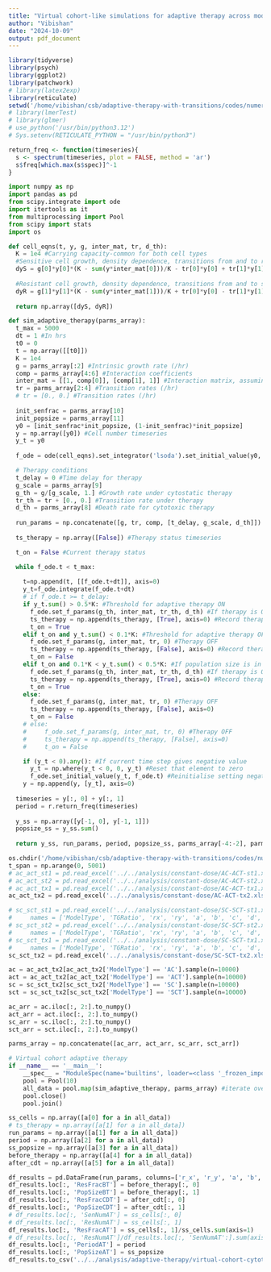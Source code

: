 ```yaml
---
title: "Virtual cohort-like simulations for adaptive therapy across model types"
author: "Vibishan"
date: "2024-10-09"
output: pdf_document
---
```


```r
library(tidyverse)
library(psych)
library(ggplot2)
library(patchwork)
# library(latex2exp)
library(reticulate)
setwd('/home/vibishan/csb/adaptive-therapy-with-transitions/codes/numerical-sims/')
# library(lmerTest)
# library(glmer)
# use_python('/usr/bin/python3.12')
# Sys.setenv(RETICULATE_PYTHON = "/usr/bin/python3")
```

```r
return_freq <- function(timeseries){
  s <- spectrum(timeseries, plot = FALSE, method = 'ar')
  s$freq[which.max(s$spec)]^-1
}
```

```python
import numpy as np
import pandas as pd
from scipy.integrate import ode
import itertools as it
from multiprocessing import Pool
from scipy import stats
import os

def cell_eqns(t, y, g, inter_mat, tr, d_th):
  K = 1e4 #Carrying capacity-common for both cell types
  #Sensitive cell growth, density dependence, transitions from and to resistant cell state
  dyS = g[0]*y[0]*(K - sum(y*inter_mat[0]))/K - tr[0]*y[0] + tr[1]*y[1] - d_th*y[0]
  
  #Resistant cell growth, density dependence, transitions from and to sensitive cell state
  dyR = g[1]*y[1]*(K - sum(y*inter_mat[1]))/K + tr[0]*y[0] - tr[1]*y[1]
  
  return np.array([dyS, dyR])

def sim_adaptive_therapy(parms_array):
  t_max = 5000
  dt = 1 #In hrs
  t0 = 0
  t = np.array([[t0]])
  K = 1e4
  g = parms_array[:2] #Intrinsic growth rate (/hr)
  comp = parms_array[4:6] #Interaction coefficients
  inter_mat = [[1, comp[0]], [comp[1], 1]] #Interaction matrix, assuming intra-specific interaction = 1
  tr = parms_array[2:4] #Transition rates (/hr)
  # tr = [0., 0.] #Transition rates (/hr)
  
  init_senfrac = parms_array[10]
  init_popsize = parms_array[11]
  y0 = [init_senfrac*init_popsize, (1-init_senfrac)*init_popsize]
  y = np.array([y0]) #Cell number timeseries
  y_t = y0
  
  f_ode = ode(cell_eqns).set_integrator('lsoda').set_initial_value(y0, t0).set_f_params(g, inter_mat, tr, 0) #Initialise system

  # Therapy conditions
  t_delay = 0 #Time delay for therapy
  g_scale = parms_array[9]
  g_th = g/[g_scale, 1.] #Growth rate under cytostatic therapy
  tr_th = tr + [0., 0.] #Transition rate under therapy
  d_th = parms_array[8] #Death rate for cytotoxic therapy
  
  run_params = np.concatenate([g, tr, comp, [t_delay, g_scale, d_th]]) #Pass current parameter values
  
  ts_therapy = np.array([False]) #Therapy status timeseries

  t_on = False #Current therapy status

  while f_ode.t < t_max:
    
    t=np.append(t, [[f_ode.t+dt]], axis=0)
    y_t=f_ode.integrate(f_ode.t+dt)
    # if f_ode.t >= t_delay:
    if y_t.sum() > 0.5*K: #Threshold for adaptive therapy ON
      f_ode.set_f_params(g_th, inter_mat, tr_th, d_th) #If therapy is ON, change growth rate/transition rate/add death rate
      ts_therapy = np.append(ts_therapy, [True], axis=0) #Record therapy state
      t_on = True
    elif t_on and y_t.sum() < 0.1*K: #Threshold for adaptive therapy OFF
      f_ode.set_f_params(g, inter_mat, tr, 0) #Therapy OFF
      ts_therapy = np.append(ts_therapy, [False], axis=0) #Record therapy state
      t_on = False
    elif t_on and 0.1*K < y_t.sum() < 0.5*K: #If population size is in the window under therapy, therapy continues until 0.1*K
      f_ode.set_f_params(g_th, inter_mat, tr_th, d_th) #If therapy is ON, change growth rate/transition rate/add death rate
      ts_therapy = np.append(ts_therapy, [True], axis=0) #Record therapy state
      t_on = True
    else:
      f_ode.set_f_params(g, inter_mat, tr, 0) #Therapy OFF
      ts_therapy = np.append(ts_therapy, [False], axis=0)
      t_on = False
    # else:
    #     f_ode.set_f_params(g, inter_mat, tr, 0) #Therapy OFF
    #     ts_therapy = np.append(ts_therapy, [False], axis=0)
    #     t_on = False

    if (y_t < 0).any(): #If current time step gives negative value
      y_t = np.where(y_t < 0, 0, y_t) #Reset that element to zero
      f_ode.set_initial_value(y_t, f_ode.t) #Reinitialise setting negative element to zero
    y = np.append(y, [y_t], axis=0)
  
  timeseries = y[:, 0] + y[:, 1]
  period = r.return_freq(timeseries)
  
  y_ss = np.array([y[-1, 0], y[-1, 1]])
  popsize_ss = y_ss.sum()
  
  return y_ss, run_params, period, popsize_ss, parms_array[-4:-2], parms_array[-2:]

```


```python
os.chdir('/home/vibishan/csb/adaptive-therapy-with-transitions/codes/numerical-sims/')
t_span = np.arange(0, 5001)
# ac_act_st1 = pd.read_excel('../../analysis/constant-dose/AC-ACT-st1.xlsx', names = ['ModelType', 'TGRatio', 'rx', 'ry', 'a', 'b', 'c', 'd', 'x0', 'y0', 'd_th', 'g_th', 'XFracBT', 'PopSizeBT', 'XFracAT', 'PopSizeAT'])
# ac_act_st2 = pd.read_excel('../../analysis/constant-dose/AC-ACT-st2.xlsx', names = ['ModelType', 'TGRatio', 'rx', 'ry', 'a', 'b', 'c', 'd', 'x0', 'y0', 'd_th', 'g_th', 'XFracBT', 'PopSizeBT', 'XFracAT', 'PopSizeAT'])
# ac_act_tx1 = pd.read_excel('../../analysis/constant-dose/AC-ACT-tx1.xlsx', names = ['ModelType', 'TGRatio', 'rx', 'ry', 'a', 'b', 'c', 'd', 'x0', 'y0', 'd_th', 'g_th', 'XFracBT', 'PopSizeBT', 'XFracAT', 'PopSizeAT'])
ac_act_tx2 = pd.read_excel('../../analysis/constant-dose/AC-ACT-tx2.xlsx', names = ['ModelType', 'TGRatio', 'rx', 'ry', 'a', 'b', 'c', 'd', 'x0', 'y0', 'd_th', 'g_th', 'XFracBT', 'PopSizeBT', 'XFracAT', 'PopSizeAT'])

# sc_sct_st1 = pd.read_excel('../../analysis/constant-dose/SC-SCT-st1.xlsx',
#     names = ['ModelType', 'TGRatio', 'rx', 'ry', 'a', 'b', 'c', 'd', 'x0', 'y0', 'd_th', 'g_th', 'XFracBT', 'PopSizeBT', 'XFracAT', 'PopSizeAT'])
# sc_sct_st2 = pd.read_excel('../../analysis/constant-dose/SC-SCT-st2.xlsx',
#     names = ['ModelType', 'TGRatio', 'rx', 'ry', 'a', 'b', 'c', 'd', 'x0', 'y0', 'd_th', 'g_th', 'XFracBT', 'PopSizeBT', 'XFracAT', 'PopSizeAT'])
# sc_sct_tx1 = pd.read_excel('../../analysis/constant-dose/SC-SCT-tx1.xlsx',
#     names = ['ModelType', 'TGRatio', 'rx', 'ry', 'a', 'b', 'c', 'd', 'x0', 'y0', 'd_th', 'g_th', 'XFracBT', 'PopSizeBT', 'XFracAT', 'PopSizeAT'])
sc_sct_tx2 = pd.read_excel('../../analysis/constant-dose/SC-SCT-tx2.xlsx', names = ['ModelType', 'TGRatio', 'rx', 'ry', 'a', 'b', 'c', 'd', 'x0', 'y0', 'd_th', 'g_th', 'XFracBT', 'PopSizeBT', 'XFracAT', 'PopSizeAT'])
```

```python
ac = ac_act_tx2[ac_act_tx2['ModelType'] == 'AC'].sample(n=10000)
act = ac_act_tx2[ac_act_tx2['ModelType'] == 'ACT'].sample(n=10000)
sc = sc_sct_tx2[sc_sct_tx2['ModelType'] == 'SC'].sample(n=10000)
sct = sc_sct_tx2[sc_sct_tx2['ModelType'] == 'SCT'].sample(n=10000)

ac_arr = ac.iloc[:, 2:].to_numpy()
act_arr = act.iloc[:, 2:].to_numpy()
sc_arr = sc.iloc[:, 2:].to_numpy()
sct_arr = sct.iloc[:, 2:].to_numpy()

parms_array = np.concatenate([ac_arr, act_arr, sc_arr, sct_arr])
```

```python
# Virtual cohort adaptive therapy
if __name__ == '__main__':
    __spec__ = "ModuleSpec(name='builtins', loader=<class '_frozen_importlib.BuiltinImporter'>)"
    pool = Pool(10)
    all_data = pool.map(sim_adaptive_therapy, parms_array) #iterate over combinations
    pool.close()
    pool.join()

ss_cells = np.array([a[0] for a in all_data])
# ts_therapy = np.array([a[1] for a in all_data])
run_params = np.array([a[1] for a in all_data])
period = np.array([a[2] for a in all_data])
ss_popsize = np.array([a[3] for a in all_data])
before_therapy = np.array([a[4] for a in all_data])
after_cdt = np.array([a[5] for a in all_data])

df_results = pd.DataFrame(run_params, columns=['r_x', 'r_y', 'a', 'b', 'c', 'd', 't_delay', 'g_scale', 'cell_death'])
df_results.loc[:, 'ResFracBT'] = before_therapy[:, 0]
df_results.loc[:, 'PopSizeBT'] = before_therapy[:, 1]
df_results.loc[:, 'ResFracCDT'] = after_cdt[:, 0]
df_results.loc[:, 'PopSizeCDT'] = after_cdt[:, 1]
# df_results.loc[:, 'SenNumAT'] = ss_cells[:, 0]
# df_results.loc[:, 'ResNumAT'] = ss_cells[:, 1]
df_results.loc[:, 'ResFracAT'] = ss_cells[:, 1]/ss_cells.sum(axis=1)
# df_results.loc[:, 'ResNumAT']/df_results.loc[:, 'SenNumAT':].sum(axis=1)
df_results.loc[:, 'PeriodAT'] = period
df_results.loc[:, 'PopSizeAT'] = ss_popsize
df_results.to_csv('../../analysis/adaptive-therapy/virtual-cohort-cytotoxic-0.05-r3.csv')
```
